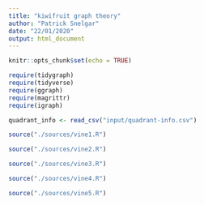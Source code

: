 ---
title: "kiwifruit graph theory"
author: "Patrick Snelgar"
date: "22/01/2020"
output: html_document
---

```{r setup, include=FALSE}
knitr::opts_chunk$set(echo = TRUE)

require(tidygraph)
require(tidyverse)
require(ggraph)
require(magrittr)
require(igraph)
```

```{r data-import, echo=FALSE}

quadrant_info <- read_csv("input/quadrant-info.csv")

```

```{r vine1, echo=FALSE}

source("./sources/vine1.R")

```

```{r vine2, echo=FALSE}

source("./sources/vine2.R")

```

```{r vine3, echo=FALSE}

source("./sources/vine3.R")

```

```{r vine4, echo=FALSE}

source("./sources/vine4.R")

```

```{r vine5, echo=FALSE}

source("./sources/vine5.R")

```
